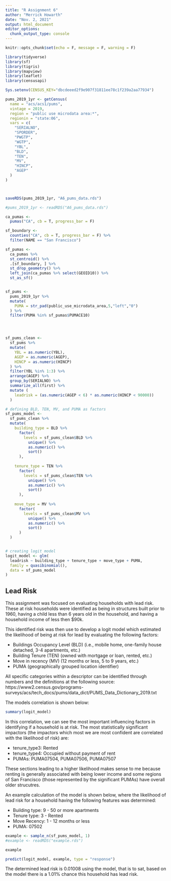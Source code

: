 ```yaml
---
title: "R Assignment 6"
author: "Merrick Howarth"
date: "Nov. 2, 2021"
output: html_document
editor_options: 
  chunk_output_type: console
---
```




```r
knitr::opts_chunk$set(echo = F, message = F, warning = F)
```

```r

library(tidyverse)
library(sf)
library(tigris)
library(mapview)
library(leaflet)
library(censusapi)

Sys.setenv(CENSUS_KEY="dbcdeeed2f9e907f31811ee78c1f239a2aa77934")
```


```r


pums_2019_1yr <- getCensus(
  name = "acs/acs1/pums",
  vintage = 2019,
  region = "public use microdata area:*",
  regionin = "state:06",
  vars = c(
    "SERIALNO",
    "SPORDER",
    "PWGTP",
    "WGTP",
    "YBL",
    "BLD",
    "TEN",
    "MV",
    "HINCP",
    "AGEP"
  )
)



saveRDS(pums_2019_1yr, "A6_pums_data.rds")

#pums_2019_1yr <- readRDS("A6_pums_data.rds")

```



```r
ca_pumas <-
  pumas("CA", cb = T, progress_bar = F)

sf_boundary <-
  counties("CA", cb = T, progress_bar = F) %>%
  filter(NAME == "San Francisco")

sf_pumas <-
  ca_pumas %>% 
  st_centroid() %>% 
  .[sf_boundary, ] %>% 
  st_drop_geometry() %>% 
  left_join(ca_pumas %>% select(GEOID10)) %>% 
  st_as_sf()


sf_pums <-
  pums_2019_1yr %>% 
  mutate(
    PUMA = str_pad(public_use_microdata_area,5,"left","0")
  ) %>% 
  filter(PUMA %in% sf_pumas$PUMACE10)





```


```r

sf_pums_clean <-
  sf_pums %>%
  mutate(
    YBL = as.numeric(YBL),
    AGEP = as.numeric(AGEP),
    HINCP = as.numeric(HINCP)
  ) %>%
  filter(YBL %in% 1:3) %>%
  arrange(AGEP) %>%
  group_by(SERIALNO) %>%
  summarize_all(first) %>%
  mutate (
    leadrisk = (as.numeric(AGEP < 6) * as.numeric(HINCP < 90000))
  )


```

```r

# defining BLD, TEN, MV, and PUMA as factors
sf_pums_model <-
  sf_pums_clean %>%
  mutate(
    building_type = BLD %>% 
      factor(
        levels = sf_pums_clean$BLD %>% 
          unique() %>%
          as.numeric() %>% 
          sort()
      ),
    
    tenure_type = TEN %>% 
      factor(
        levels = sf_pums_clean$TEN %>% 
          unique() %>%
          as.numeric() %>% 
          sort()
      ),
    
    move_type = MV %>% 
      factor(
        levels = sf_pums_clean$MV %>% 
          unique() %>%
          as.numeric() %>% 
          sort()
      )
  )


# creating logit model
logit_model <- glm(
  leadrisk ~ building_type + tenure_type + move_type + PUMA,
  family = quasibinomial(),
  data = sf_pums_model
)
```

## Lead Risk 
This assignment was focused on evaluating households with lead risk. These at risk households were identified as being in structures built prior to 1960, having a child less than 6 years old in the household, and having a household income of less then $90k. 

This identified risk was then use to develop a logit model which estimated the likelihood of being at risk for lead by evaluating the following factors:

  - Buildings Occupancy Level (BLD) (i.e., mobile home, one-family house detached, 3-4 apartments, etc.)
  - Building Tenure (TEN) (owned with mortgage or loan, rented, etc.)
  - Move in recency (MV) (12 months or less, 5 to 9 years, etc.)
  - PUMA (geographically grouped location identifier)
  
All specific categories within a descriptor can be identified through numbers and the definitions at the following source: https://www2.census.gov/programs-surveys/acs/tech_docs/pums/data_dict/PUMS_Data_Dictionary_2019.txt
  
The models correlation is shown below:


```r
summary(logit_model)
```

In this correlation, we can see the most important influencing factors in identifying if a household is at risk. The most statistically significant impactors (the impactors which most we are most confident are correlated with the likelihood of risk) are:

  - tenure_type3: Rented
  - tenure_type4: Occupied without payment of rent
  - PUMAs: PUMA07504, PUMA07506, PUMA07507
  
These sections leading to a higher likelihood makes sense to me because renting is generally associated with being lower income and some regions of San Francisco (those represented by the significant PUMAs) have overall older strucutres. 


An example calculation of the model is shown below, where the likelihood of lead risk for a household having the following features was determined:

  - Building type: 9 - 50 or more apartments
  - Tenure type: 3 - Rented
  - Move Recency: 1 - 12 months or less
  - PUMA: 07502
```r
example <- sample_n(sf_pums_model, 1)
#example <- readRDS("example.rds")
```

```r
example

predict(logit_model, example, type = "response")
```

The determined lead risk is 0.01008 using the model, that is to sat, based on the model there is a 1.01% chance this household has lead risk.


